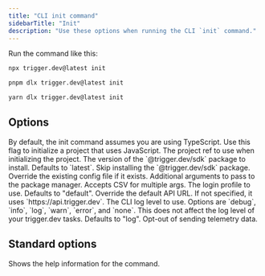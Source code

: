```yaml
---
title: "CLI init command"
sidebarTitle: "Init"
description: "Use these options when running the CLI `init` command."
---
```


Run the command like this:

<CodeGroup>

```bash npm
npx trigger.dev@latest init
```

```bash pnpm
pnpm dlx trigger.dev@latest init
```

```bash yarn
yarn dlx trigger.dev@latest init
```

</CodeGroup>

## Options

<ParamField body="Javascript" type="--javascript">
  By default, the init command assumes you are using TypeScript. Use this flag to initialize a
  project that uses JavaScript.
</ParamField>

<ParamField body="Project ref" type="--project-ref | -p">
  The project ref to use when initializing the project.
</ParamField>

<ParamField body="Package tag" type="--tag | -t">
  The version of the `@trigger.dev/sdk` package to install. Defaults to `latest`.
</ParamField>

<ParamField body="Skip package install" type="--skip-package-install">
  Skip installing the `@trigger.dev/sdk` package.
</ParamField>

<ParamField body="Override config" type="--override-config">
  Override the existing config file if it exists.
</ParamField>

<ParamField body="Package arguments" type="--pkg-args">
  Additional arguments to pass to the package manager. Accepts CSV for multiple args.
</ParamField>

<ParamField body="Login profile" type="--profile">
  The login profile to use. Defaults to "default".
</ParamField>

<ParamField body="API URL" type="--api-url | -a">
  Override the default API URL. If not specified, it uses `https://api.trigger.dev`.
</ParamField>

<ParamField body="Log level" type="--log-level | -l">
  The CLI log level to use. Options are `debug`, `info`, `log`, `warn`, `error`, and `none`. This
  does not affect the log level of your trigger.dev tasks. Defaults to "log".
</ParamField>

<ParamField body="Skip telemetry" type="--skip-telemetry">
  Opt-out of sending telemetry data.
</ParamField>

## Standard options

<ParamField body="Help" type="--help | -h">
  Shows the help information for the command.
</ParamField>
